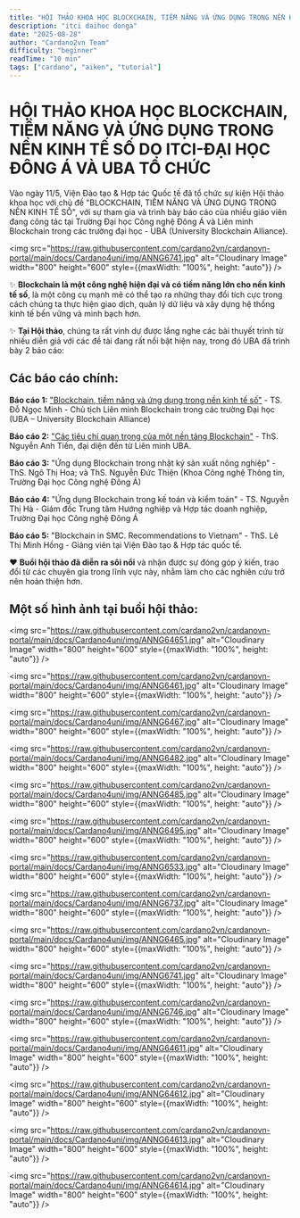 ```yaml
---
title: "HỘI THẢO KHOA HỌC BLOCKCHAIN, TIỀM NĂNG VÀ ỨNG DỤNG TRONG NỀN KINH TẾ SỐ DO ITCI-ĐẠI HỌC ĐÔNG Á VÀ UBA TỔ CHỨC"
description: "itci daihoc donga"
date: "2025-08-28"
author: "Cardano2vn Team"
difficulty: "beginner"
readTime: "10 min"
tags: ["cardano", "aiken", "tutorial"]
---
```


# HỘI THẢO KHOA HỌC BLOCKCHAIN, TIỀM NĂNG VÀ ỨNG DỤNG TRONG NỀN KINH TẾ SỐ DO ITCI-ĐẠI HỌC ĐÔNG Á VÀ UBA TỔ CHỨC

Vào ngày 11/5, Viện Đào tạo & Hợp tác Quốc tế đã tổ chức sự kiện Hội thảo khoa học với chủ đề "BLOCKCHAIN, TIỀM NĂNG VÀ ỨNG DỤNG TRONG NỀN KINH TẾ SỐ", với sự tham gia và trình bày báo cáo của nhiều giáo viên đang công tác tại Trường Đại học Công nghệ Đông Á và Liên minh Blockchain trong các trường đại học - UBA (University Blockchain Alliance).

<img src="https://raw.githubusercontent.com/cardano2vn/cardanovn-portal/main/docs/Cardano4uni/img/ANNG6741.jpg" alt="Cloudinary Image" width="800" height="600" style={{maxWidth: "100%", height: "auto"}} />

✨ **Blockchain là một công nghệ hiện đại và có tiềm năng lớn cho nền kinh tế số**, là một công cụ mạnh mẽ có thể tạo ra những thay đổi tích cực trong cách chúng ta thực hiện giao dịch, quản lý dữ liệu và xây dựng hệ thống kinh tế bền vững và minh bạch hơn.

✨ **Tại Hội thảo**, chúng ta rất vinh dự được lắng nghe các bài thuyết trình từ nhiều diễn giả với các đề tài đang rất nổi bật hiện nay, trong đó UBA đã trình bày 2 báo cáo:

## Các báo cáo chính:

**Báo cáo 1:** ["Blockchain, tiềm năng và ứng dụng trong nền kinh tế số"](https://youtu.be/OuidDleJqj8) - TS. Đỗ Ngọc Minh - Chủ tịch Liên minh Blockchain trong các trường Đại học (UBA – University Blockchain Alliance)

**Báo cáo 2:** ["Các tiêu chí quan trọng của một nền tảng Blockchain"](https://youtu.be/8CHBLYS1SUg) - ThS. Nguyễn Anh Tiến, đại diện đến từ Liên minh UBA.

**Báo cáo 3:** "Ứng dụng Blockchain trong nhật ký sản xuất nông nghiệp" - ThS. Ngô Thị Hoa; và ThS. Nguyễn Đức Thiện (Khoa Công nghệ Thông tin, Trường Đại học Công nghệ Đông Á)

**Báo cáo 4:** "Ứng dụng Blockchain trong kế toán và kiểm toán" - TS. Nguyễn Thị Hà - Giám đốc Trung tâm Hướng nghiệp và Hợp tác doanh nghiệp, Trường Đại học Công nghệ Đông Á

**Báo cáo 5:** "Blockchain in SMC. Recommendations to Vietnam" - ThS. Lê Thị Minh Hồng - Giảng viên tại Viện Đào tạo & Hợp tác quốc tế.

❤ **Buổi hội thảo đã diễn ra sôi nổi** và nhận được sự đóng góp ý kiến, trao đổi từ các chuyên gia trong lĩnh vực này, nhằm làm cho các nghiên cứu trở nên hoàn thiện hơn.

## Một số hình ảnh tại buổi hội thảo:

<img src="https://raw.githubusercontent.com/cardano2vn/cardanovn-portal/main/docs/Cardano4uni/img/ANNG64651.jpg" alt="Cloudinary Image" width="800" height="600" style={{maxWidth: "100%", height: "auto"}} />

<img src="https://raw.githubusercontent.com/cardano2vn/cardanovn-portal/main/docs/Cardano4uni/img/ANNG6461.jpg" alt="Cloudinary Image" width="800" height="600" style={{maxWidth: "100%", height: "auto"}} />

<img src="https://raw.githubusercontent.com/cardano2vn/cardanovn-portal/main/docs/Cardano4uni/img/ANNG6467.jpg" alt="Cloudinary Image" width="800" height="600" style={{maxWidth: "100%", height: "auto"}} />

<img src="https://raw.githubusercontent.com/cardano2vn/cardanovn-portal/main/docs/Cardano4uni/img/ANNG6482.jpg" alt="Cloudinary Image" width="800" height="600" style={{maxWidth: "100%", height: "auto"}} />

<img src="https://raw.githubusercontent.com/cardano2vn/cardanovn-portal/main/docs/Cardano4uni/img/ANNG6485.jpg" alt="Cloudinary Image" width="800" height="600" style={{maxWidth: "100%", height: "auto"}} />

<img src="https://raw.githubusercontent.com/cardano2vn/cardanovn-portal/main/docs/Cardano4uni/img/ANNG6495.jpg" alt="Cloudinary Image" width="800" height="600" style={{maxWidth: "100%", height: "auto"}} />

<img src="https://raw.githubusercontent.com/cardano2vn/cardanovn-portal/main/docs/Cardano4uni/img/ANNG6533.jpg" alt="Cloudinary Image" width="800" height="600" style={{maxWidth: "100%", height: "auto"}} />

<img src="https://raw.githubusercontent.com/cardano2vn/cardanovn-portal/main/docs/Cardano4uni/img/ANNG6737.jpg" alt="Cloudinary Image" width="800" height="600" style={{maxWidth: "100%", height: "auto"}} />

<img src="https://raw.githubusercontent.com/cardano2vn/cardanovn-portal/main/docs/Cardano4uni/img/ANNG6465.jpg" alt="Cloudinary Image" width="800" height="600" style={{maxWidth: "100%", height: "auto"}} />

<img src="https://raw.githubusercontent.com/cardano2vn/cardanovn-portal/main/docs/Cardano4uni/img/ANNG6741.jpg" alt="Cloudinary Image" width="800" height="600" style={{maxWidth: "100%", height: "auto"}} />

<img src="https://raw.githubusercontent.com/cardano2vn/cardanovn-portal/main/docs/Cardano4uni/img/ANNG6746.jpg" alt="Cloudinary Image" width="800" height="600" style={{maxWidth: "100%", height: "auto"}} />

<img src="https://raw.githubusercontent.com/cardano2vn/cardanovn-portal/main/docs/Cardano4uni/img/ANNG64611.jpg" alt="Cloudinary Image" width="800" height="600" style={{maxWidth: "100%", height: "auto"}} />

<img src="https://raw.githubusercontent.com/cardano2vn/cardanovn-portal/main/docs/Cardano4uni/img/ANNG64612.jpg" alt="Cloudinary Image" width="800" height="600" style={{maxWidth: "100%", height: "auto"}} />

<img src="https://raw.githubusercontent.com/cardano2vn/cardanovn-portal/main/docs/Cardano4uni/img/ANNG64613.jpg" alt="Cloudinary Image" width="800" height="600" style={{maxWidth: "100%", height: "auto"}} />

<img src="https://raw.githubusercontent.com/cardano2vn/cardanovn-portal/main/docs/Cardano4uni/img/ANNG64614.jpg" alt="Cloudinary Image" width="800" height="600" style={{maxWidth: "100%", height: "auto"}} />


